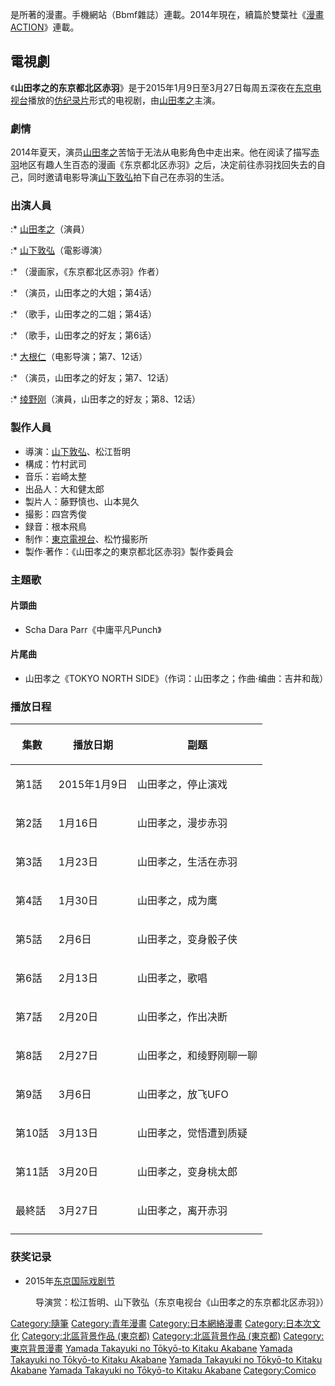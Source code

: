 {{unreferenced|time=2017-04-01T08:13:47+00:00}}
{{Otheruses|赤羽|赤羽}}
{{日本作品|东京都北区赤羽|東京都北区赤羽}}是{{link-ja|清野通|清野とおる}}所著的漫畫。手機網站{{日本作品|手機漫畫王國|ケータイまんが王国}}（Bbmf雜誌）連載。2014年現在，續篇{{日本作品|開心！東京都北区赤羽|ウヒョッ! 東京都北区赤羽}}於雙葉社《[[漫畫ACTION|漫畫ACTION]]》連載。

==電視劇==
{{Infobox television
| show_name          = 山田孝之的东京都北区赤羽<br />{{lang|ja|山田孝之の東京都北区赤羽}}
| image              = 
| caption            = 
| format             = [[日本電視劇|日本電視劇]]
| camera             = 
| picture_format     = 
| runtime            = 24分鐘（不含廣告）
| creator            = {{link-ja|清野通|清野とおる}}<br />《东京都北区赤羽》<br />《開心！東京都北区赤羽》
| director           = {{link-ja|松江哲明|松江哲明}}<br />[[山下敦弘|山下敦弘]]
| developer          = 
| executive_producer = 
| starring           = [[山田孝之|山田孝之]]
| narrated           = 
| country            = {{JPN}}
| network            = [[東京電視台|東京電視台]]
| first_aired        = 2015年1月9日
| last_aired         = 2015年3月27日
| num_episodes       = 12集
| website            = http://www.tv-tokyo.co.jp/akabane/
| imdb_id            = 4333964
| tv_com_id          = 
}}
《'''山田孝之的东京都北区赤羽'''》是于2015年1月9日至3月27日每周五深夜在[[东京电视台|东京电视台]]播放的[[仿纪录片|仿纪录片]]形式的电视剧，由[[山田孝之|山田孝之]]主演。

===劇情===
2014年夏天，演员[[山田孝之|山田孝之]]苦恼于无法从电影角色中走出来。他在阅读了描写[[赤羽|赤羽]]地区有趣人生百态的漫画《东京都北区赤羽》之后，决定前往赤羽找回失去的自己，同时邀请电影导演[[山下敦弘|山下敦弘]]拍下自己在赤羽的生活。

===出演人員===
:* [[山田孝之|山田孝之]]（演員）
:* [[山下敦弘|山下敦弘]]（電影導演）
:* {{link-ja|清野通|清野とおる}}（漫画家，《东京都北区赤羽》作者）
:* {{link-ja|椿薰|椿かおり}}（演员，山田孝之的大姐；第4话）
:* {{link-ja|SAYUKI|SAYUKI}}（歌手，山田孝之的二姐；第4话）
:* {{link-ja|吉井和哉|吉井和哉}}（歌手，山田孝之的好友；第6话）
:* [[大根仁|大根仁]]（电影导演；第7、12话）
:* {{link-ja|矢部享祏|やべきょうすけ}}（演员，山田孝之的好友；第7、12话）
:* [[绫野刚|绫野刚]]（演員，山田孝之的好友；第8、12话）

===製作人員===
* 導演：[[山下敦弘|山下敦弘]]、松江哲明
* 構成：竹村武司
* 音乐：岩崎太整
* 出品人：大和健太郎
* 製片人：藤野慎也、山本晃久
* 撮影：四宫秀俊
* 録音：根本飛鳥
* 制作：[[東京電視台|東京電視台]]、松竹撮影所
* 製作·著作：《山田孝之的東京都北区赤羽》製作委員会

===主題歌===
====片頭曲====
* Scha Dara Parr《中庸平凡Punch》
====片尾曲====
* 山田孝之《TOKYO NORTH SIDE》（作词：山田孝之；作曲·编曲：吉井和哉）

===播放日程===
{| class="wikitable" style="text-align:center"
!集數!!播放日期!!副题
|-
|第1話||2015年1月9日||山田孝之，停止演戏
|-
|第2話||1月16日||山田孝之，漫步赤羽
|-
|第3話||1月23日||山田孝之，生活在赤羽
|-
|第4話||1月30日||山田孝之，成为鹰
|-
|第5話||2月6日||山田孝之，变身骰子侠
|-
|第6話||2月13日||山田孝之，歌唱
|-
|第7話||2月20日||山田孝之，作出决断
|-  
|第8話||2月27日||山田孝之，和绫野刚聊一聊
|- 
|第9話||3月6日||山田孝之，放飞UFO
|-
|第10話||3月13日||山田孝之，觉悟遭到质疑
|-
|第11話||3月20日||山田孝之，变身桃太郎
|-
|最終話||3月27日||山田孝之，离开赤羽
|-
|}

===获奖记录===
* 2015年[[东京国际戏剧节|东京国际戏剧节]]
: 导演赏：松江哲明、山下敦弘（东京电视台《山田孝之的东京都北区赤羽》）

{{東京電視台週五深夜1點深夜電視劇}}
{{comico}}
{{DEFAULTSORT:Tōkyō-to Kitaku Akabane}}
[[Category:隨筆|Category:隨筆]]
[[Category:青年漫畫|Category:青年漫畫]]
[[Category:日本網絡漫畫|Category:日本網絡漫畫]]
[[Category:日本次文化|Category:日本次文化]]
[[Category:北區背景作品_(東京都)|Category:北區背景作品 (東京都)]]
[[Category:北區背景作品_(東京都)|Category:北區背景作品 (東京都)]]
[[Category:東京背景漫畫|Category:東京背景漫畫]]
[[Category:2015年日本電視劇集|Yamada Takayuki no Tōkyō-to Kitaku Akabane]]
[[Category:演藝界題材電視劇|Yamada Takayuki no Tōkyō-to Kitaku Akabane]]
[[Category:電視紀錄片|Yamada Takayuki no Tōkyō-to Kitaku Akabane]]
[[Category:東京背景電視劇|Yamada Takayuki no Tōkyō-to Kitaku Akabane]]
[[Category:Comico|Category:Comico]]